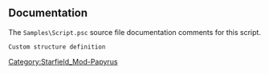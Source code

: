 {{Script_Member_Summary
| title = ItemData
| script = [[SFM:Script-Samples:Script|Samples:Script]]
| name = [[SFM:Script-Samples:Script/ItemData|ItemData]]
| kind = Struct
| documentation = Custom structure definition
}}


== Documentation ==
The <code>Samples\Script.psc</code> source file documentation comments for this script.

<source>
Custom structure definition
</source>




[[Category:Starfield_Mod-Papyrus]]
